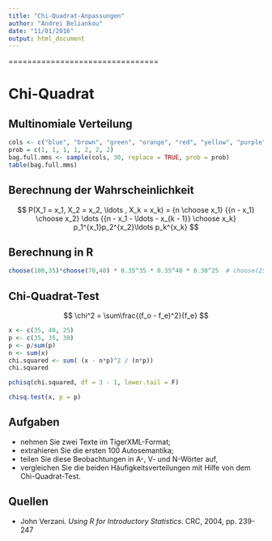 ```yaml
---
title: "Chi-Quadrat-Anpassungen"
author: "Andrei Beliankou"
date: "11/01/2016"
output: html_document
---
```

================================

# Chi-Quadrat

## Multinomiale Verteilung
```r
cols <- c("blue", "brown", "green", "orange", "red", "yellow", "purple") 
prob = c(1, 1, 1, 1, 2, 2, 2)
bag.full.mms <- sample(cols, 30, replace = TRUE, prob = prob) 
table(bag.full.mms) 
```

## Berechnung der Wahrscheinlichkeit
$$
  P(X_1 = x_1, X_2 = x_2, \ldots , X_k = x_k) =
    {n \choose x_1} {{n - x_1} \choose x_2} \dots {{n - x_1 - \ldots - x_{k - 1}} \choose x_k}
    p_1^{x_1}p_2^{x_2}\ldots p_k^{x_k}
$$

## Berechnung in R
```r
choose(100,35)*choose(70,40) * 0.35^35 * 0.35^40 * 0.30^25  # choose(25, 25) = 1
```


## Chi-Quadrat-Test
$$
\chi^2 = \sum\frac{(f_o - f_e)^2}{f_e}
$$

```r
x <- c(35, 40, 25)
p <- c(35, 35, 30)
p <- p/sum(p)
n <- sum(x) 
chi.squared <- sum( (x - n*p)^2 / (n*p)) 
chi.squared
```

```r
pchisq(chi.squared, df = 3 - 1, lower.tail = F)
```

```r
chisq.test(x, p = p) 
```


## Aufgaben
- nehmen Sie zwei Texte im TigerXML-Format;
- extrahieren Sie die ersten 100 Autosemantika;
- teilen Sie diese Beobachtungen in A-, V- und N-Wörter auf,
- vergleichen Sie die beiden Häufigkeitsverteilungen mit Hilfe von dem Chi-Quadrat-Test.


## Quellen
- John Verzani. _Using R for Introductory Statistics_. CRC, 2004, pp. 239-247